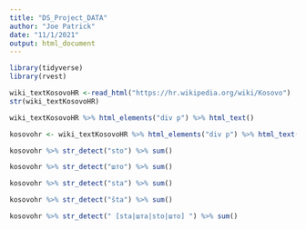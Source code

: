 ```yaml
---
title: "DS_Project_DATA"
author: "Joe Patrick"
date: "11/1/2021"
output: html_document
---
```

```r
library(tidyverse)
library(rvest)
```

```r
wiki_textKosovoHR <-read_html("https://hr.wikipedia.org/wiki/Kosovo") 
str(wiki_textKosovoHR)
```

```r
wiki_textKosovoHR %>% html_elements("div p") %>% html_text()
```

```r
kosovohr <- wiki_textKosovoHR %>% html_elements("div p") %>% html_text()
```

```r
kosovohr %>% str_detect("sto") %>% sum()
```

```r
kosovohr %>% str_detect("што") %>% sum()
```

```r
kosovohr %>% str_detect("sta") %>% sum()
```

```r
kosovohr %>% str_detect("šta") %>% sum()
```

```r
kosovohr %>% str_detect(" [sta|шта|sto|што] ") %>% sum()
```